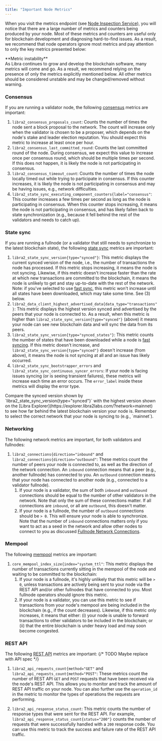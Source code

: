 ```yaml
---
title: "Important Node Metrics"
---
```



When you visit the metrics endpoint (see [Node Inspection Service](/network/nodes/measure/node-inspection-service)), you will notice that
there are a large number of metrics and counters being produced by your node. Most of these metrics and counters are
useful only for blockchain development and diagnosing hard-to-find issues. As a result, we recommend that node
operators ignore most metrics and pay attention to only the key metrics presented below:

<Aside type="note">
  **Metric instability**<br />
  As Libra continues to grow and develop the blockchain software, many metrics will come and go.
  As a result, we recommend relying on the presence of only the metrics explicitly mentioned below.
  All other metrics should be considered unstable and may be changed/removed without warning.
</Aside>

### Consensus

If you are running a validator node, the following
[consensus](/network/blockchain/blockchain-deep-dive#consensus) metrics are important:

1. `libra2_consensus_proposals_count`: Counts the number of times the node sent a block
   proposal to the network. The count will increase only when the validator is chosen to be a proposer,
   which depends on the node's stake and leader election reputation. You should expect this metric to
   increase at least once per hour.
2. `libra2_consensus_last_committed_round`: Counts the last committed round of the node.
   During consensus, we expect this value to increase once per consensus round, which should be multiple
   times per second. If this does not happen, it is likely the node is not participating in consensus.
3. `libra2_consensus_timeout_count`: Counts the number of times the node locally timed out while trying
   to participate in consensus. If this counter increases, it is likely the node is not participating
   in consensus and may be having issues, e.g., network difficulties.
4. `libra2_state_sync_executing_component_counters{label="consensus"`: This counter increases
   a few times per second as long as the node is participating in consensus. When this counter stops
   increasing, it means the node is not participating in consensus, and has likely fallen back to state
   synchronization (e.g., because it fell behind the rest of the validators and needs to catch up).

### State sync

If you are running a fullnode (or a validator that still needs to synchronize to the latest blockchain
state), the following [state sync](/network/nodes/configure/state-sync) metrics are important:

1. `libra2_state_sync_version{type="synced"}`: This metric displays the current synced version of the node,
   i.e., the number of transactions the node has processed. If this metric stops increasing, it means the
   node is not syncing. Likewise, if this metric doesn't increase faster than the rate at which new transactions
   are committed to the blockchain, it means the node is unlikely to get and stay up-to-date with the rest of
   the network. Note: if you've selected to use [fast sync](/network/nodes/configure/state-sync#fast-syncing),
   this metric won't increase until all states have been downloaded, which may take some time. See (3) below.
2. `libra2_data_client_highest_advertised_data{data_type="transactions"}`: This metric displays the highest
   version synced and advertised by the peers that your node is connected to. As a result, when this metric is
   higher than `libra2_state_sync_version{type="synced"}` (above) it means your node can see new blockchain data and
   will sync the data from its peers.
3. `libra2_state_sync_version{type="synced_states"}`: This metric counts the number of states that have been
   downloaded while a node is [fast syncing](/network/nodes/configure/state-sync#fast-syncing). If this metric doesn't increase,
   and `libra2_state_sync_version{type="synced"}` doesn't increase (from above), it means the node is not syncing
   at all and an issue has likely occurred.
4. `libra2_state_sync_bootstrapper_errors` and `libra2_state_sync_continuous_syncer_errors`: If your node is
   facing issues syncing (or is seeing transient failures), these metrics will increase each time an error occurs.
   The `error_label` inside these metrics will display the error type.

<Aside type="note">
  Compare the synced version shown by `libra2_state_sync_version{type="synced"}` with the highest version shown on the [Libra Explorer](https://explorer.libra2labs.com/?network=mainnet) to see how far behind the latest blockchain version your node is. Remember to select the correct network that your node is syncing to (e.g., `mainnet`).
</Aside>

### Networking

The following network metrics are important, for both validators and fullnodes:

1. `libra2_connections{direction="inbound"` and `libra2_connections{direction="outbound"`: These metrics count
   the number of peers your node is connected to, as well as the direction of the network connection. An `inbound`
   connection means that a peer (e.g., another fullnode) has connected to you. An `outbound` connection means that
   your node has connected to another node (e.g., connected to a validator fullnode).
   1. If your node is a validator, the sum of both `inbound` and `outbound` connections should be equal to the
      number of other validators in the network. Note that only the sum of these connections matter. If all connections
      are `inbound`, or all are `outbound`, this doesn't matter.
   2. If your node is a fullnode, the number of `outbound` connections should be `> 0`. This will ensure your node is
      able to synchronize. Note that the number of `inbound` connections matters only if you want to act as a seed in
      the network and allow other nodes to connect to you as discussed
      [Fullnode Network Connections](/network/nodes/full-node/modify/fullnode-network-connections#allowing-pfn-connections).

### Mempool

The following [mempool](/network/blockchain/blockchain-deep-dive#mempool) metrics are important:

1. `core_mempool_index_size{index="system_ttl"`: This metric displays the number of transactions currently sitting in
   the mempool of the node and waiting to be committed to the blockchain:
   1. If your node is a fullnode, it's highly unlikely that this metric will be `> 0`, unless transactions are actively
      being sent to your node via the REST API and/or other fullnodes that have connected to you. Most fullnode operators
      should ignore this metric.
   2. If your node is a validator, you can use this metric to see if transactions from your node's mempool are being
      included in the blockchain (e.g., if the count decreases). Likewise, if this metric only increases, it means
      that either: (i) your node is unable to forward transactions to other validators to be included in the blockchain; or
      (ii) that the entire blockchain is under heavy load and may soon become congested.

### REST API

The following [REST API](/build/apis) metrics are important: {/* TODO Maybe replace with API spec */}

1. `libra2_api_requests_count{method="GET"` and `libra2_api_requests_count{method="POST"`: These metrics count
   the number of REST API `GET` and `POST` requests that have been received via the node's REST API. This
   allows you to monitor and track the amount of REST API traffic on your node. You can also further use the
   `operation_id` in the metric to monitor the types of operations the requests are performing.

2. `libra2_api_response_status_count`: This metric counts the number of response types that were sent for
   the REST API. For example, `libra2_api_response_status_count{status="200"}` counts the number of requests
   that were successfully handled with a `200` response code. You can use this metric to track the success and
   failure rate of the REST API traffic.
